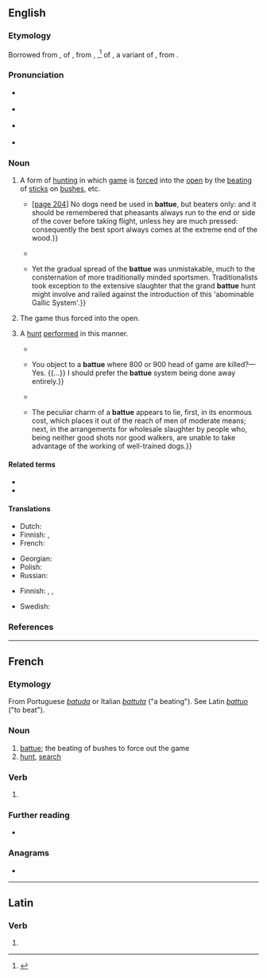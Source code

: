==English==
{{was wotd|2018|November|24}}

===Etymology===
Borrowed from {{bor|en|fr|battue}}, {{glossary|feminine}} {{glossary|singular}} {{glossary|past}} {{glossary|participle}} of {{m|fr|battre||to beat; to defeat}}, from {{der|en|LL.|battere}}, {{der|en|la|battuere}},<ref>{{R:Oxford Dictionaries Online}}</ref> {{glossary|present}} {{glossary|active}} {{glossary|infinitive}} of {{m|la|battō}}, a variant of {{m|la|battuō||to beat; to fight}}, from {{der|en|ine-pro|*bʰuH-|*bʰew-|to hit, strike}}.

===Pronunciation===
* {{a|RP}} {{IPA|/bəˈt(j)uː/|lang=en}}
* {{a|GA}} {{IPA|/bæˈtu/|lang=en}}
* {{rhymes|uː|lang=en}} {{qualifier|RP}}
* {{hyphenation|bat|tue|lang=en}}

===Noun===
{{en-noun|~}}

# {{lb|en|uncountable|hunting}} A form of [[hunting#Noun|hunting]] in which [[game#Noun|game]] is [[force#Verb|forced]] into the [[open#Noun|open]] by the [[beating#Noun|beating]] of [[stick#Noun|sticks]] on [[bush]]es, etc. {{defdate|from early 19th c.}}
#* {{quote-book|author=“Marksman” [pseudonym]|chapter=Finishing Lessons|title=The Dead Shot; or, Sportsman’s Complete Guide:{{nb...|Being a Treatise on the Use of the Gun, with Rudimentary and Finishing Lessons in the Art of Shooting Game of All Kinds: Pigeon-shooting, Dog-breaking, etc.}}|location=New York, N.Y.|publisher=W. A. Townsend, publisher|year=1863|pages=203 and 204|pageurl=https://books.google.com/books?id=GoQCAAAAYAAJ&pg=PA203|oclc=213789542|passage=&#91;[https://books.google.com/books?id=GoQCAAAAYAAJ&pg=PA203 page 203]&#93; In '''battue''', whenever a hen rises, the signal "ware hen!" is called out by the sportsman or beater who is nearest it: meaning thereby "beware of the hen;" or, literally, "do not shoot the hen pheasant." In most places where game is very strictly preserved, and the rules of sporting firmly adhered to, a fine is imposed on any one who kills a hen pheasant in '''battue'''. {{...}} &#91;[https://books.google.com/books?id=GoQCAAAAYAAJ&pg=PA204 page 204]&#93; No dogs need be used in '''battue''', but beaters only: and it should be remembered that pheasants always run to the end or side of the cover before taking flight, unless hey are much pressed: consequently the best sport always comes at the extreme end of the wood.}}
#* {{quote-book|author=Sevyan Vainshtein|authorlink=Sev’yan I. Vainshtein|author2=Michael Colenso, transl.|chapter=Appropriative Economic Forms among the Tuvinian Nomads in the Nineteenth and Early Twentieth Centuries|editor={{w|Caroline Humphrey}}|title=Nomads of South Siberia: The Pastoral Economies of Tuva|series=Cambridge Studies in Social Anthropology|seriesvolume=25|location=Cambridge|publisher={{w|Cambridge University Press}}|year=1980|page=178|pageurl=https://books.google.com/books?id=tas8AAAAIAAJ&pg=PA178|isbn=978-0-521-22089-7|passage=In the southern territories of Tuva saiga antelopes were hunted successfully by the '''battue''' method, using horse as chasers, and log pens constructed before the hunt. Several dozen animals could be caught in one hunt by this method.}}
#* {{quote-book|author=Emma Griffin|chapter=A New Era Dawns|title=Blood Sport: Hunting in  Britain since 1066|location=New Haven, Conn.; London|publisher={{w|Yale University Press}}|year=2007|page=120|pageurl=https://books.google.com/books?id=Tc7U15Ab8DwC&pg=PA120|isbn=978-0-300-11628-1|passage=The spread of '''battue''' hunting was limited before the 1840s, and most sporting handbooks continued to instruct their readers in the arts of walking up rather than '''battue''' hunting. {{...}} Yet the gradual spread of the '''battue''' was unmistakable, much to the consternation of more traditionally minded sportsmen. Traditionalists took exception to the extensive slaughter that the grand '''battue''' hunt might involve and railed against the introduction of this 'abominable Gallic System'.}}
# {{lb|en|uncountable|hunting}} The game thus forced into the open.
# {{lb|en|countable|hunting}} A [[hunt#Noun|hunt]] [[perform]]ed in this manner.
#* {{quote-book|author=Sir [[w:Sir Harry Verney, 2nd Baronet|Harry Verney]], witness|chapter=Minutes of Evidence Taken before the Select Committee on the Game Laws|title=Report from the Select Committee on the Game Laws|volume_plain=part I (Session 1845)|location=[London|publisher=Ordered, by the [[w:House of Commons of the United Kingdom|House of Commons [of the United Kingdom]]], to be Printed]|date=21 April 1845|year_published=6 July 1846|section=paragraph 1202|page=59|pageurl=https://books.google.com/books?id=zGZJAQAAMAAJ&pg=PA59|oclc=941768120|passage=What, in your comprehension, is a '''battue'''?—As far as I understand a '''battue''', it is where the woods are beaten; where the game is beaten out by men instead of dogs.}}
#* {{quote-book|author=Duke of Grafton &#91;{{w|Augustus FitzRoy, 7th Duke of Grafton}}&#93;, witness|chapter=Minutes of Evidence Taken before the Select Committee on the Game Laws|title=Report from the Select Committee on the Game Laws|volume_plain=part I (Session 1845)|location=[London|publisher=Ordered, by the [[w:House of Commons of the United Kingdom|House of Commons [of the United Kingdom]]], to be Printed]|date=9 July 1845|year_published=6 July 1846|section=paragraphs 15078, 15081 and 15083|page=777|pageurl=https://books.google.com/books?id=zGZJAQAAMAAJ&pg=PA777|oclc=941768120|passage=In the collection of game for a '''battue''', are the Committee to understand that game is driven into the covers from the various parts of the manor?—No; it is reared and bred in the covers, generally, I believe. {{...}} You object to a '''battue''' where 800 or 900 head of game are killed?—Yes. {{...}} I should prefer the '''battue''' system being done away entirely.}}
#* {{quote-book|author=[Robert Smith Surtees]|authorlink=Robert Smith Surtees|chapter=Shooting and Slaughtering|title=“Plain or Ringlets?”|location=London|publisher=[[w:Bradbury and Evans|Bradbury, Agnew, & Co.]],{{nb...|8, 9, 10, Bouverie St}}|year=1860|page=193|pageurl=https://books.google.com/books?id=9d8NAAAAQAAJ&pg=PA193|oclc=361359|passage=[T]he Duke having duly conned over the eligible parties to ask, it was finally arranged that a '''Battue''' should inaugurate the Prince's visit. It required a little tact and consideration to get it up properly, for some people like '''battues''' while others don't.}}
#* {{quote-journal|title=The Cost of a Battue|editor={{w|Charles Dickens}}|magazine=[[w:All the Year Round|All the Year Round. A Weekly Journal. [...] With which is Incorporated Household Words]]|location=London|publisher=No. 26, Wellington Street [printed by C. Whiting,{{nb...|Beaufort House, Strand.}}]|date=1 September 1860|volume=III|issue=71|page=485|pageurl=https://books.google.com/books?id=xUcJAAAAQAAJ&pg=PA485|column=2|oclc=781591950|passage=A '''battue''' is a contrivance for killing the largest quantity of game in the smallest time, with the least amount of trouble, by a small select party. {{...}} The peculiar charm of a '''battue''' appears to lie, first, in its enormous cost, which places it out of the reach of men of moderate means; next, in the arrangements for wholesale slaughter by people who, being neither good shots nor good walkers, are unable to take advantage of the working of well-trained dogs.}}

====Related terms====
* {{l|en|battu}}
* {{l|en|batture}}

====Translations====
{{trans-top|form of hunting}}
* Dutch: {{t+|nl|klopjacht|m|f}}
* Finnish: {{t+|fi|ajometsästys}}, {{t|fi|ajopyynti}}
* French: {{t+|fr|battue|f}}
{{trans-mid}}
* Georgian: {{t|ka|თავდასხმა}}
* Polish: {{t|pl|nagonka|f}}
* Russian: {{t+|ru|облава|f}}
{{trans-bottom}}

{{trans-top|game thus forced into the open}}
{{trans-mid}}
{{trans-bottom}}

{{trans-top|hunt performed in this manner}}
* Finnish: {{t+|fi|ajojahti}}, {{t+|fi|ajometsästys}}, {{t|fi|ajopyynti}}
{{trans-mid}}
* Swedish: {{t+|sv|drev|n}}
{{trans-bottom}}

===References===
<references />

----

==French==

===Etymology===
From Portuguese ''[[batuda]]'' or Italian ''[[battuta]]'' ("a beating"). See Latin ''[[battuo]]'' ("to beat").

===Noun===
{{fr-noun|f}}

# [[#English|battue]]; the beating of bushes to force out the game
# [[hunt]], [[search]]
#: {{uxi|fr|La police a organisé des battues pour retrouver l'enfant disparu.}}

===Verb===
{{head|fr|past participle form}}

# {{feminine singular past participle of|battre|lang=fr|nocat=1}}

===Further reading===
* {{R:TLFi}}

===Anagrams===
* {{l|fr|ébattu}}

----

==Latin==

===Verb===
{{la-verb-form|battue}}

# {{inflection of|battuō||2|s|pres|act|imp|lang=la}}